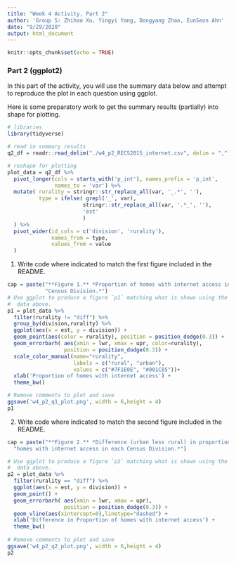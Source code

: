 ```yaml
---
title: "Week 4 Activity, Part 2"
author: 'Group 5: Zhihao Xu, Yingyi Yang, Dongyang Zhao, EunSeon Ahn'
date: "9/29/2020"
output: html_document
---
```


```r
knitr::opts_chunk$set(echo = TRUE)
```

### Part 2 (ggplot2)

In this part of the activity, you will use the summary data below and attempt
to reproduce the plot in each question using ggplot.

Here is some preparatory work to get the summary results (partially) into
shape for plotting. 

```r
# libraries
library(tidyverse)

# read in summary results
q2_df = readr::read_delim("./w4_p2_RECS2015_internet.csv", delim = ",")
```

```r
# reshape for plotting
plot_data = q2_df %>%
  pivot_longer(cols = starts_with('p_int'), names_prefix = 'p_int',
               names_to = 'var') %>%
  mutate( rurality = stringr::str_replace_all(var, '_.*', ''),
          type = ifelse( grepl('_', var), 
                        stringr::str_replace_all(var, '.*_', ''),
                        'est'
                        )
  ) %>%
  pivot_wider(id_cols = c('division', 'rurality'), 
              names_from = type, 
              values_from = value
  ) 
```

1. Write code where indicated to match the first figure included in the README.
```r
cap = paste("**Figure 1.** *Proportion of homes with internet access in each",
            "Census Division.*")
# Use ggplot to produce a figure `p1` matching what is shown using the
#  data above. 
p1 = plot_data %>% 
  filter(rurality != "diff") %>%
  group_by(division,rurality) %>% 
  ggplot(aes(x = est, y = division)) +
  geom_point(aes(color = rurality), position = position_dodge(0.3)) +
  geom_errorbarh( aes(xmin = lwr, xmax = upr, color=rurality), 
                  position = position_dodge(0.3)) + 
  scale_color_manual(name="rurality",
                     labels = c("rural", "urban"),
                     values = c("#7F1E0E", "#001C85"))+
  xlab('Proportion of homes with internet access') +
  theme_bw()

# Remove comments to plot and save
ggsave('w4_p2_q1_plot.png', width = 6,height = 4)
p1
```

2. Write code where indicated to match the second figure included in the README.
```r
cap = paste("**Figure 2.** *Difference (urban less rural) in proportion of",
  "homes with internet access in each Census Division.*")

# Use ggplot to produce a figure `p2` matching what is shown using the
#  data above. 
p2 = plot_data %>% 
  filter(rurality == "diff") %>%
  ggplot(aes(x = est, y = division)) +
  geom_point() +
  geom_errorbarh( aes(xmin = lwr, xmax = upr), 
                  position = position_dodge(0.3)) + 
  geom_vline(aes(xintercept=0),linetype="dashed") + 
  xlab('Difference in Proportion of homes with internet access') +
  theme_bw()
  
# Remove comments to plot and save
ggsave('w4_p2_q2_plot.png', width = 6,height = 4)
p2

```

